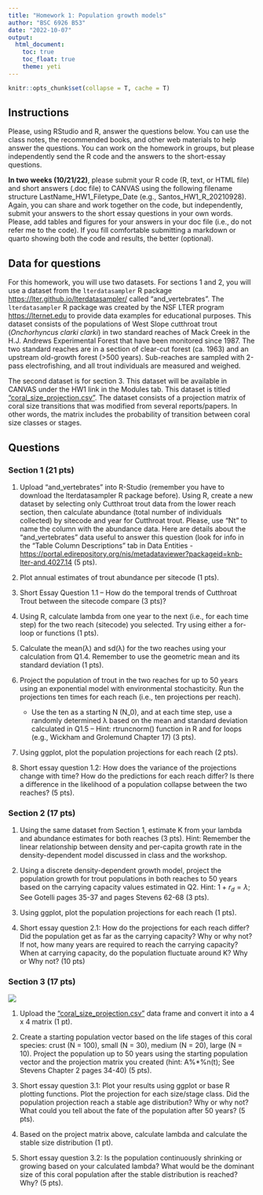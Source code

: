```yaml
---
title: "Homework 1: Population growth models"
author: "BSC 6926 B53"
date: "2022-10-07"
output: 
  html_document:
    toc: true
    toc_float: true
    theme: yeti
---
```


```r
knitr::opts_chunk$set(collapse = T, cache = T)
```

## Instructions

Please, using RStudio and R, answer the questions below. You can use the class notes, the recommended books, and other web materials to help answer the questions. You can work on the homework in groups, but please independently send the R code and the answers to the short-essay questions.

**In two weeks (10/21/22)**, please submit your R code (R, text, or HTML file) and short answers (.doc file) to CANVAS using the following filename structure LastName_HW1_Filetype_Date (e.g., Santos_HW1_R\_20210928). Again, you can share and work together on the code, but independently, submit your answers to the short essay questions in your own words. Please, add tables and figures for your answers in your doc file (i.e., do not refer me to the code). If you fill comfortable submitting a markdown or quarto showing both the code and results, the better (optional).

## Data for questions

For this homework, you will use two datasets. For sections 1 and 2, you will use a dataset from the `lterdatasampler` R package <https://lter.github.io/lterdatasampler/> called "and_vertebrates". The `lterdatasampler` R package was created by the NSF LTER program <https://lternet.edu> to provide data examples for educational purposes. This dataset consists of the populations of West Slope cutthroat trout (*Onchorhyncus clarki clarki*) in two standard reaches of Mack Creek in the H.J. Andrews Experimental Forest that have been monitored since 1987. The two standard reaches are in a section of clear-cut forest (ca. 1963) and an upstream old-growth forest (\>500 years). Sub-reaches are sampled with 2-pass electrofishing, and all trout individuals are measured and weighed.

The second dataset is for section 3. This dataset will be available in CANVAS under the HW1 link in the Modules tab. This dataset is titled ["coral_size_projection.csv"](https://raw.githubusercontent.com/PCB5423/BSC6926_workshopScripts/master/data/coral_size_projection.csv). The dataset consists of a projection matrix of coral size transitions that was modified from several reports/papers. In other words, the matrix includes the probability of transition between coral size classes or stages.

## Questions

### Section 1 (21 pts)

1.  Upload "and_vertebrates" into R-Studio (remember you have to download the lterdatasampler R package before). Using R, create a new dataset by selecting only Cutthroat trout data from the lower reach section, then calculate abundance (total number of individuals collected) by sitecode and year for Cutthroat trout. Please, use "Nt" to name the column with the abundance data. Here are details about the "and_vertebrates" data useful to answer this question (look for info in the "Table Column Descriptions" tab in Data Entities - <https://portal.edirepository.org/nis/metadataviewer?packageid=knb-lter-and.4027.14> (5 pts).

2.  Plot annual estimates of trout abundance per sitecode (1 pts).

3.  Short Essay Question 1.1 -- How do the temporal trends of Cutthroat Trout between the sitecode compare (3 pts)?

4.  Using R, calculate lambda from one year to the next (i.e., for each time step) for the two reach (sitecode) you selected. Try using either a for-loop or functions (1 pts).

5.  Calculate the mean(λ) and sd(λ) for the two reaches using your calculation from Q1.4. Remember to use the geometric mean and its standard deviation (1 pts).

6.  Project the population of trout in the two reaches for up to 50 years using an exponential model with environmental stochasticity. Run the projections ten times for each reach (i.e., ten projections per reach).\

    -   Use the ten as a starting N (N_0), and at each time step, use a randomly determined λ based on the mean and standard deviation calculated in Q1.5 -- Hint: rtruncnorm() function in R and for loops (e.g., Wickham and Grolemund Chapter 17) (3 pts).

7.  Using ggplot, plot the population projections for each reach (2 pts).

8.  Short essay question 1.2: How does the variance of the projections change with time? How do the predictions for each reach differ? Is there a difference in the likelihood of a population collapse between the two reaches? (5 pts).

### Section 2 (17 pts)

1.  Using the same dataset from Section 1, estimate K from your lambda and abundance estimates for both reaches (3 pts). Hint: Remember the linear relationship between density and per-capita growth rate in the density-dependent model discussed in class and the workshop.

2.  Using a discrete density-dependent growth model, project the population growth for trout populations in both reaches to 50 years based on the carrying capacity values estimated in Q2. Hint: $1 + r_d = \lambda$; See Gotelli pages 35-37 and pages Stevens 62-68 (3 pts).

3.  Using ggplot, plot the population projections for each reach (1 pts).

4.  Short essay question 2.1: How do the projections for each reach differ? Did the population get as far as the carrying capacity? Why or why not? If not, how many years are required to reach the carrying capacity? When at carrying capacity, do the population fluctuate around K? Why or Why not? (10 pts)

### Section 3 (17 pts)

![](coral_model.png)

1.  Upload the ["coral_size_projection.csv"](https://raw.githubusercontent.com/PCB5423/BSC6926_workshopScripts/master/data/coral_size_projection.csv) data frame and convert it into a 4 x 4 matrix (1 pt).

2.  Create a starting population vector based on the life stages of this coral species: crust (N = 100), small (N = 30), medium (N = 20), large (N = 10). Project the population up to 50 years using the starting population vector and the projection matrix you created (hint: A%\*%n(t); See Stevens Chapter 2 pages 34-40) (5 pts).

3.  Short essay question 3.1: Plot your results using ggplot or base R plotting functions. Plot the projection for each size/stage class. Did the population projection reach a stable age distribution? Why or why not? What could you tell about the fate of the population after 50 years? (5 pts).

4.  Based on the project matrix above, calculate lambda and calculate the stable size distribution (1 pt).

5.  Short essay question 3.2: Is the population continuously shrinking or growing based on your calculated lambda? What would be the dominant size of this coral population after the stable distribution is reached? Why? (5 pts).
